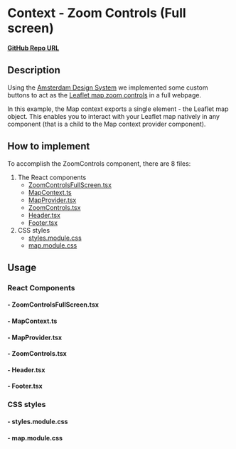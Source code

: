 
<Meta of={ZoomControlsFullScreenStories} />

# Context - Zoom Controls (Full screen)

**[GitHub Repo URL](https://github.com/Amsterdam/ee-react-map-demos/tree/main/src/pages/ContextExamples/ZoomControlsFullScreen)**

## Description

Using the [Amsterdam Design System](https://designsystem.amsterdam/) we implemented some custom buttons to act as the [Leaflet map zoom controls](https://leafletjs.com/reference.html#control-zoom) in a full webpage.

In this example, the Map context exports a single element - the Leaflet map object. This enables you to interact with your Leaflet map natively in any component (that is a child to the Map context provider component).

## How to implement

To accomplish the ZoomControls component, there are 8 files:

1. The React components
    * [ZoomControlsFullScreen.tsx](#--zoomcontrolsfullscreentsx)
    * [MapContext.ts](#--mapcontextts)
    * [MapProvider.tsx](#--mapprovidertsx)
    * [ZoomControls.tsx](#--zoomcontrolstsx)
    * [Header.tsx](#--headertsx)
    * [Footer.tsx](#--footertsx)
2. CSS styles
    * [styles.module.css](#--stylesmodulecss)
    * [map.module.css](#--mapmodulecss)

## Usage

### React Components

#### - ZoomControlsFullScreen.tsx

<Source code={ZoomControlsFullScreen} />

#### - MapContext.ts

<Source code={MapContext} />

#### - MapProvider.tsx

<Source code={MapProvider} />

#### - ZoomControls.tsx

<Source code={ZoomControls} />

#### - Header.tsx

<Source code={Header} />

#### - Footer.tsx

<Source code={Footer} />

### CSS styles

#### - styles.module.css

<Source code={styles} />

#### - map.module.css

<Source code={stylesMap} />
